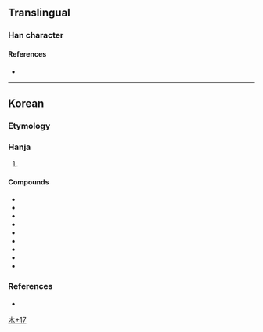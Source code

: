 {{character info}}
==Translingual==

===Han character===
{{Han char|rn=75|rad=木|as=17|sn=21|four=|canj=DTIS|ids=⿰木藏}}

====References====
* {{Han ref|kx=0563.231|dj=0952.010|hdz=21319.051|uh=6B0C|ud=27404}}

----

==Korean==

===Etymology===
{{ko-etym-gukja}}

===Hanja===
{{ko-hanja-search}}
{{ko-hanja|장롱|장}}

# {{hanja form of|장|[[wardrobe]]; [[cabinet]]}}

====Compounds====
{{der-top3|Compounds}}
* {{ko-l|옷장|옷欌}}
* {{ko-l|책장|[[bookcase]]|冊欌}}
* {{ko-l|장롱|[[wardrobe]]|欌籠}}
* {{ko-l|찬장|饌欌}}
* {{ko-l|벽장|壁欌}}
* {{ko-l|의장|衣欌}}
* {{ko-l|서랍장|서랍欌}}
* {{ko-l|진열장|陳列欌}}
* {{ko-l|식기장|食器欌}}
{{der-bottom}}

===References===
* {{R:hanjadoc|5551}}

[[Category:Korean-only CJKV Characters|木+17]]